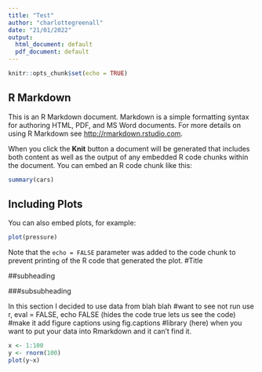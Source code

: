 ```yaml
---
title: "Test"
author: "charlottegreenall"
date: "21/01/2022"
output:
  html_document: default
  pdf_document: default
---
```


```r
knitr::opts_chunk$set(echo = TRUE)
```

## R Markdown

This is an R Markdown document. Markdown is a simple formatting syntax for authoring HTML, PDF, and MS Word documents. For more details on using R Markdown see <http://rmarkdown.rstudio.com>.

When you click the **Knit** button a document will be generated that includes both content as well as the output of any embedded R code chunks within the document. You can embed an R code chunk like this:

```r
summary(cars)
```

## Including Plots

You can also embed plots, for example:

```r
plot(pressure)
```

Note that the `echo = FALSE` parameter was added to the code chunk to prevent printing of the R code that generated the plot.
#Title

##subheading

###subsubheading

In this section I decided to use data from blah blah
#want to see not run use r, eval = FALSE, echo FALSE (hides the code true lets us see the code)
#make it add figure captions using fig.captions
#library (here) when you want to put your data into Rmarkdown and it can't find it. 
```r
x <- 1:100
y <- rnorm(100)
plot(y~x)
```